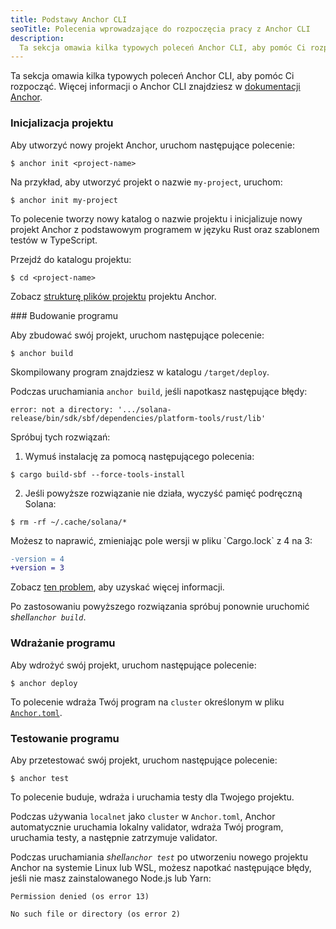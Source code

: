 ```yaml
---
title: Podstawy Anchor CLI
seoTitle: Polecenia wprowadzające do rozpoczęcia pracy z Anchor CLI
description:
  Ta sekcja omawia kilka typowych poleceń Anchor CLI, aby pomóc Ci rozpocząć.
---
```


Ta sekcja omawia kilka typowych poleceń Anchor CLI, aby pomóc Ci rozpocząć.
Więcej informacji o Anchor CLI znajdziesz w
[dokumentacji Anchor](https://www.anchor-lang.com/docs).

<Steps>
<Step>

### Inicjalizacja projektu

Aby utworzyć nowy projekt Anchor, uruchom następujące polecenie:

```terminal
$ anchor init <project-name>
```

Na przykład, aby utworzyć projekt o nazwie `my-project`, uruchom:

```terminal
$ anchor init my-project
```

To polecenie tworzy nowy katalog o nazwie projektu i inicjalizuje nowy projekt
Anchor z podstawowym programem w języku Rust oraz szablonem testów w TypeScript.

Przejdź do katalogu projektu:

```terminal
$ cd <project-name>
```

Zobacz
[strukturę plików projektu](https://www.anchor-lang.com/docs/quickstart/local#project-file-structure)
projektu Anchor.

</Step>

<Step>
### Budowanie programu

Aby zbudować swój projekt, uruchom następujące polecenie:

```terminal
$ anchor build
```

Skompilowany program znajdziesz w katalogu `/target/deploy`.

<Callout type="warn">

Podczas uruchamiania `anchor build`, jeśli napotkasz następujące błędy:

<Accordions>
<Accordion title="błąd: nie jest katalogiem">

```
error: not a directory: '.../solana-release/bin/sdk/sbf/dependencies/platform-tools/rust/lib'
```

Spróbuj tych rozwiązań:

1. Wymuś instalację za pomocą następującego polecenia:

```terminal
$ cargo build-sbf --force-tools-install
```

2. Jeśli powyższe rozwiązanie nie działa, wyczyść pamięć podręczną Solana:

```terminal
$ rm -rf ~/.cache/solana/*
```

</Accordion>

<Accordion title="wersja pliku blokady 4 wymaga `-Znext-lockfile-bump">
Możesz to naprawić, zmieniając pole wersji w pliku `Cargo.lock` z 4 na 3:

```diff title="Cargo.lock"
-version = 4
+version = 3
```

Zobacz [ten problem](https://github.com/solana-foundation/anchor/issues/3392),
aby uzyskać więcej informacji.

</Accordion>

</Accordions>

Po zastosowaniu powyższego rozwiązania spróbuj ponownie uruchomić
_shell`anchor build`_.

</Callout>

</Step>
<Step>

### Wdrażanie programu

Aby wdrożyć swój projekt, uruchom następujące polecenie:

```terminal
$ anchor deploy
```

To polecenie wdraża Twój program na `cluster` określonym w pliku
[`Anchor.toml`](https://www.anchor-lang.com/docs/references/anchor-toml).

</Step>
<Step>

### Testowanie programu

Aby przetestować swój projekt, uruchom następujące polecenie:

```terminal
$ anchor test
```

<Callout>

To polecenie buduje, wdraża i uruchamia testy dla Twojego projektu.

Podczas używania `localnet` jako `cluster` w `Anchor.toml`, Anchor automatycznie
uruchamia lokalny validator, wdraża Twój program, uruchamia testy, a następnie
zatrzymuje validator.

</Callout>

<Callout type="warn">

Podczas uruchamiania _shell`anchor test`_ po utworzeniu nowego projektu Anchor
na systemie Linux lub WSL, możesz napotkać następujące błędy, jeśli nie masz
zainstalowanego Node.js lub Yarn:

```
Permission denied (os error 13)
```

```
No such file or directory (os error 2)
```

</Callout>

</Step>
</Steps>
